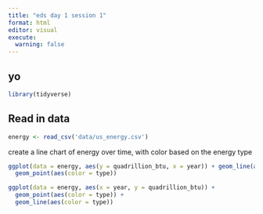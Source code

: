 ```yaml
---
title: "eds day 1 session 1"
format: html
editor: visual
execute: 
  warning: false
---
```


## yo

```r
library(tidyverse)
```

## Read in data

```r
energy <- read_csv('data/us_energy.csv')
```

create a line chart of energy over time, with color based on the energy type

```r
ggplot(data = energy, aes(y = quadrillion_btu, x = year)) + geom_line(aes(color = type)) + 
  geom_point(aes(color = type))
```

```r
ggplot(data = energy, aes(x = year, y = quadrillion_btu)) +
  geom_point(aes(color = type)) +
  geom_line(aes(color = type))
```
